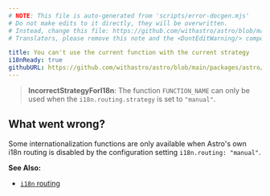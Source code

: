 ```yaml
---
# NOTE: This file is auto-generated from 'scripts/error-docgen.mjs'
# Do not make edits to it directly, they will be overwritten.
# Instead, change this file: https://github.com/withastro/astro/blob/main/packages/astro/src/core/errors/errors-data.ts
# Translators, please remove this note and the <DontEditWarning/> component.

title: You can't use the current function with the current strategy
i18nReady: true
githubURL: https://github.com/withastro/astro/blob/main/packages/astro/src/core/errors/errors-data.ts
---
```


<DontEditWarning />


> **IncorrectStrategyForI18n**: The function `FUNCTION_NAME` can only be used when the `i18n.routing.strategy` is set to `"manual"`.

## What went wrong?
Some internationalization functions are only available when Astro's own i18n routing is disabled by the configuration setting `i18n.routing: "manual"`.

**See Also:**
-  [`i18n` routing](/en/guides/internationalization/#routing)


